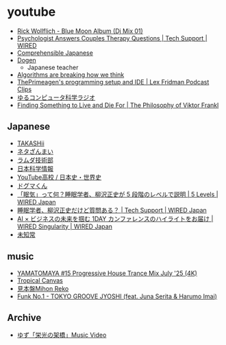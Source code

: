 # youtube


- [Rick Wollflich - Blue Moon Album (Dj Mix 01)](https://youtu.be/bcCkrgkmYz4)
- [Psychologist Answers Couples Therapy Questions | Tech Support | WIRED](https://youtu.be/1z7n0S8gi0M)
- [Comprehensible Japanese](https://www.youtube.com/@cijapanese)
- [Dogen](https://www.youtube.com/@Dogen)
  - Japanese teacher
- [Algorithms are breaking how we think](https://youtu.be/QEJpZjg8GuA)
- [ThePrimeagen's programming setup and IDE | Lex Fridman Podcast Clips](https://youtu.be/HjHKPDutG5o)
- [ゆるコンピュータ科学ラジオ](https://www.youtube.com/@yurucom)
- [Finding Something to Live and Die For | The Philosophy of Viktor Frankl](https://www.youtube.com/watch?v=JX-8-IYhQKk)

## Japanese

- [TAKASHii](https://www.youtube.com/@takashiifromjapan)
- [ネタざんまい](https://www.youtube.com/@NetaZanmai)
- [ラムダ技術部](https://www.youtube.com/@lambdatech)
- [日本科学情報](https://www.youtube.com/@%E6%97%A5%E6%9C%AC%E7%A7%91%E5%AD%A6%E6%83%85%E5%A0%B1)
- [YouTube高校 / 日本史・世界史](https://www.youtube.com/@Y_Eschool)
- [ドグマくん](https://www.youtube.com/@doguma)
- [「眠気」って何？睡眠学者、柳沢正史が 5 段階のレベルで説明 | 5 Levels | WIRED Japan](https://youtu.be/ijwlEqRPOrc)
- [睡眠学者、柳沢正史だけど質問ある？ | Tech Support | WIRED Japan](https://youtu.be/fOsaVft0Mtw)
- [AI × ビジネスの未来を掴む 1DAY カンファレンスのハイライトをお届け | WIRED Singularity | WIRED Japan](https://youtu.be/8tyWJSKqoEI)
- [未知常](https://www.youtube.com/@nichizyochannel/videos)

## music

- [YAMATOMAYA #15 Progressive House Trance Mix July '25 (4K)](https://www.youtube.com/watch?v=UggaqSlOXNs&list=RDUggaqSlOXNs&start_radio=1)
- [Tropical Canvas](https://www.youtube.com/watch?v=hWMDUT1r-Oo)
- [見本盤Mihon Reko](https://www.youtube.com/@mihonreko)
- [Funk No.1 - TOKYO GROOVE JYOSHI (feat. Juna Serita & Harumo Imai)](https://youtu.be/3K8dNctci1Y)

## Archive

- [ゆず「栄光の架橋」Music Video](https://youtu.be/PRJoAPH0ZGo)
